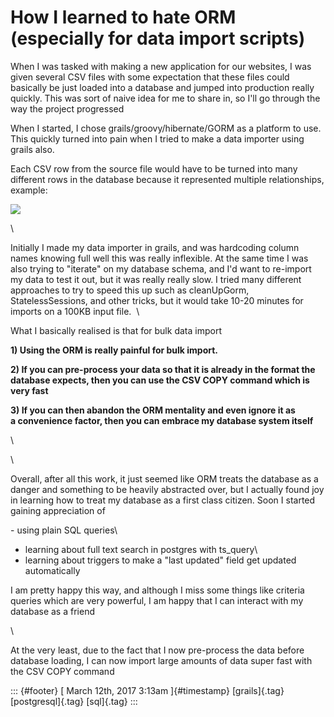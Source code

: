 

How I learned to hate ORM (especially for data import scripts)
==============================================================

When I was tasked with making a new application for our websites, I was
given several CSV files with some expectation that these files could
basically be just loaded into a database and jumped into production
really quickly. This was sort of naive idea for me to share in, so I'll
go through the way the project progressed

When I started, I chose grails/groovy/hibernate/GORM as a platform to
use. This quickly turned into pain when I tried to make a data importer
using grails also.

Each CSV row from the source file would have to be turned into many
different rows in the database because it represented multiple
relationships, example:

![](../../media/158300473458_0.png)

\

Initially I made my data importer in grails, and was hardcoding column
names knowing full well this was really inflexible. At the same time I
was also trying to "iterate" on my database schema, and I'd want to
re-import my data to test it out, but it was really really slow. I tried
many different approaches to try to speed this up such as cleanUpGorm,
StatelessSessions, and other tricks, but it would take 10-20 minutes for
imports on a 100KB input file.  \

What I basically realised is that for bulk data import

**1) Using the ORM is really painful for bulk import.**

**2) If you can pre-process your data so that it is already in the
format the database expects, then you can use the CSV COPY command which
is very fast**

**3) If you can then abandon the ORM mentality and even ignore it as
a convenience factor, then you can embrace my database system itself**

\

\

Overall, after all this work, it just seemed like ORM treats the
database as a danger and something to be heavily abstracted over, but I
actually found joy in learning how to treat my database as a first class
citizen. Soon I started gaining appreciation of

\- using plain SQL queries\
- learning about full text search in postgres with ts\_query\
- learning about triggers to make a "last updated" field get updated
automatically

I am pretty happy this way, and although I miss some things like
criteria queries which are very powerful, I am happy that I can interact
with my database as a friend

\

At the very least, due to the fact that I now pre-process the data
before database loading, I can now import large amounts of data super
fast with the CSV COPY command

::: {#footer}
[ March 12th, 2017 3:13am ]{#timestamp} [grails]{.tag}
[postgresql]{.tag} [sql]{.tag}
:::


